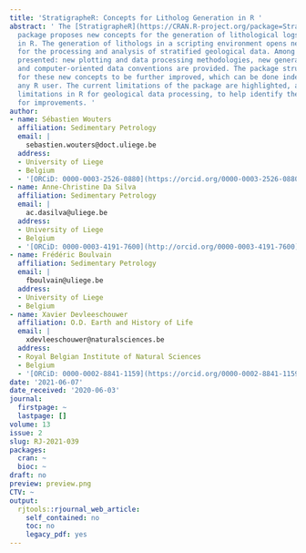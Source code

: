 ```yaml
---
title: 'StratigrapheR: Concepts for Litholog Generation in R '
abstract: ' The [StratigrapheR](https://CRAN.R-project.org/package=StratigrapheR)
  package proposes new concepts for the generation of lithological logs, or lithologs,
  in R. The generation of lithologs in a scripting environment opens new opportunities
  for the processing and analysis of stratified geological data. Among the new concepts
  presented: new plotting and data processing methodologies, new general R functions,
  and computer-oriented data conventions are provided. The package structure allows
  for these new concepts to be further improved, which can be done independently by
  any R user. The current limitations of the package are highlighted, along with the
  limitations in R for geological data processing, to help identify the best paths
  for improvements. '
author:
- name: Sébastien Wouters
  affiliation: Sedimentary Petrology
  email: |
    sebastien.wouters@doct.uliege.be
  address:
  - University of Liege
  - Belgium
  - '[ORCiD: 0000-0003-2526-0880](https://orcid.org/0000-0003-2526-0880)'
- name: Anne-Christine Da Silva
  affiliation: Sedimentary Petrology
  email: |
    ac.dasilva@uliege.be
  address:
  - University of Liege
  - Belgium
  - '[ORCiD: 0000-0003-4191-7600](http://orcid.org/0000-0003-4191-7600)'
- name: Frédéric Boulvain
  affiliation: Sedimentary Petrology
  email: |
    fboulvain@uliege.be
  address:
  - University of Liege
  - Belgium
- name: Xavier Devleeschouwer
  affiliation: O.D. Earth and History of Life
  email: |
    xdevleeschouwer@naturalsciences.be
  address:
  - Royal Belgian Institute of Natural Sciences
  - Belgium
  - '[ORCiD: 0000-0002-8841-1159](https://orcid.org/0000-0002-8841-1159)'
date: '2021-06-07'
date_received: '2020-06-03'
journal:
  firstpage: ~
  lastpage: []
volume: 13
issue: 2
slug: RJ-2021-039
packages:
  cran: ~
  bioc: ~
draft: no
preview: preview.png
CTV: ~
output:
  rjtools::rjournal_web_article:
    self_contained: no
    toc: no
    legacy_pdf: yes
---
```

